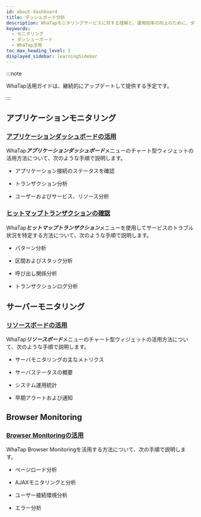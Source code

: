 ```yaml
---
id: about-dashboard
title: ダッシュボード分析
description: WhaTapモニタリングサービスに対する理解と、運用効率の向上のために、ダッシュボード分析についてのWhaTap活用ガイドを提示します。
keywords:
  - モニタリング
  - ダッシューボード
  - WhaTap活用
toc_max_heading_level: 2
displayed_sidebar: learningSidebar
---
```



:::note

WhaTap活用ガイドは、継続的にアップデートして提供する予定です。

:::

## アプリケーションモニタリング

### [アプリケーションダッシュボードの活用](about-apm-dashboard)

WhaTap***アプリケーションダッシュボード***メニューのチャート型ウィジェットの活用方法について、次のような手順で説明します。

- アプリケーション接続のステータスを確認

- トランザクション分析

- ユーザーおよびサービス、リソース分析

### [ヒットマップトランザクションの確認](about-apm-hitmap-class)

WhaTap***ヒットマップトランザクション***メニューを使用してサービスのトラブル状況を特定する方法について、次のような手順で説明します。

- パターン分析

- 区間およびスタック分析

- 呼び出し関係分析

- トランザクションログ分析

## サーバーモニタリング

### [リソースボードの活用](about-server-dashboard)

WhaTap***リソースボード***メニューのチャート型ウィジェットの活用方法について、次のような手順で説明します。

- サーバモニタリングの主なメトリクス

- サーバステータスの概要

- システム運用統計

- 早期アラートおよび通知

## Browser Monitoring

### [Browser Monitoringの活用](using-browser-monitoring)

WhaTap Browser Monitoringを活用する方法について、次の手順で説明します。

- ページロード分析

- AJAXモニタリングと分析

- ユーザー接続環境分析

- エラー分析

<DocCardList/>
